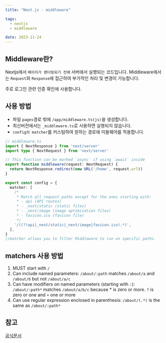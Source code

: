 ```yaml
---
title: "Next.js - middleware"

tags:
  - nextjs
  - middleware

date: 2023-11-24
---
```


## Middleware란?

Nextjs에서 `페이지가 랜더링되기 전에` 서버에서 실행되는 코드입니다.
Middleware에서는 `Request`와 `Response`에 접근하여
부가적인 처리 및 변경이 가능합니다.

주로 로그인 관련 인증 확인에 사용합니다.

## 사용 방법

- 파일 `pages`경로 밖에 `/app/middleware.ts(js)`을 생성합니다.
- 최신버전에서는 `_middleware.ts`로 사용하면 실행되지 않습니다.
- `config의 matcher`를 커스텀하여 원하는 경로에 미들웨어를 적용합니다.

```typeScript
// middleware.ts
import { NextResponse } from 'next/server'
import type { NextRequest } from 'next/server'

// This function can be marked `async` if using `await` inside
export function middleware(request: NextRequest) {
  return NextResponse.redirect(new URL('/home', request.url))
}

export const config = {
  matcher: [
    /*
     * Match all request paths except for the ones starting with:
     * - api (API routes)
     * - _next/static (static files)
     * - _next/image (image optimization files)
     * - favicon.ico (favicon file)
     */
    '/((?!api|_next/static|_next/image|favicon.ico).*)',
  ],
}
//matcher allows you to filter Middleware to run on specific paths.
```

## matchers 사용 방법

1. MUST start with `/`
2. Can include named parameters:
   `/about/:path` matches `/about/a` and `/about/b` but not `/about/a/c`
3. Can have modifiers on named parameters (starting with `:`):
   `/about/:path*` matches `/about/a/b/c` because \* is zero or more. `?` is zero or one and `+` one or more
4. Can use regular expression enclosed in parenthesis:
   `/about/(.*)` is the same as `/about/:path*`

## 참고

[공식문서](https://nextjs.org/docs/app/building-your-application/routing/middleware "docs")
